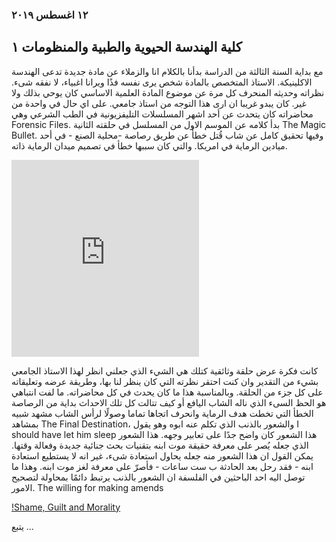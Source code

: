 ###  ١٢ اغسطس ٢٠١٩ 
## كلية الهندسة الحيوية والطبية والمنظومات ١

مع بداية السنة الثالثة من الدراسة بدأنا بالكلام انا والزملاء عن مادة جديدة تدعى الهندسة الاكلينيكة. الاستاذ المتخصص بالمادة شخص يرى نفسه فذًا ويرانا اغبياء، لا نفقه شىء.
 نظراته وحديثه المنحرف كل مرة عن موضوع المادة العلمية الاساسي كان يوحي بذلك ولا غير. كان يبدو غريبا ان ارى هذا التوجه من استاذ جامعي. على اي حال في واحدة من محاضراته كان يتحدث عن أحد اشهر المسلسلات التليفزيونية في الطب الشرعي وهي Forensic Files.
بدأ كلامه عن الموسم الاول من المسلسل في حلقته الثانية The Magic Bullet.
 وفيها تحقيق كامل عن شاب قُتل خطأً عن طريق رصاصة -محلية الصنع - في أحد ميادين الرماية في امريكا. والتي كان سببها خطأ في تصميم ميدان الرماية ذاته.


<iframe style={{width: '100%'}} height="315" src="https://www.youtube-nocookie.com/embed/czfF-Bn6ZkI" frameborder="0" allow="accelerometer; autoplay; encrypted-media; gyroscope; picture-in-picture" allowFullscreen></iframe>

 كانت فكرة عرض حلقة وثائقية كتلك هي الشيء الذي جعلني انظر لهذا الاستاذ الجامعي بشيء من التقدير وان كنت احتقر نظرته التي كان ينظر لنا بها، وطريقة عرضه وتعليقاته على كل جزء من الحلقة. وبالمناسبة هذا ما كان يحدث في كل محاضراته.
 ما لفت انتباهي هو الحظ السىء الذي ناله الشاب اليافع أو كيف تتالت كل تلك الاحداث بداية من الرصاصة الخطأ التي تخطت هدف الرماية وانحرف اتجاها تماما وصولًا لرأس الشاب مشهد شبيه بمشاهد The Final Destination، والشعور بالذنب الذي تكلم عنه ابوه وهو يقول 
 I should have let him sleep
 هذا الشعور كان واضح جدًا على تعابير وجهه. هذا الشعور الذي جعله يُصر على معرفة حقيقة موت ابنه بتقنيات بحث جنائية جديدة وفعالة وقتها.
 يمكن القول ان هذا الشعور منه جعله يحاول استعادة شىء، غير انه لا يستطيع استعادة ابنه - فقد رحل بعد الحادثة ب ست ساعات - فأصرّ على معرفة لغز موت ابنه.
وهذا ما توصل اليه احد الباحثين في الفلسفة ان الشعور بالذنب يرتبط دائمًا بمحاولة لتصحيح الامور.
The willing for making amends

[!Shame,  Guilt  and  Morality](https://studentski.net/get/ulj_fif_fk2_cis_sno_krivda_01.pdf)

يتبع ...
